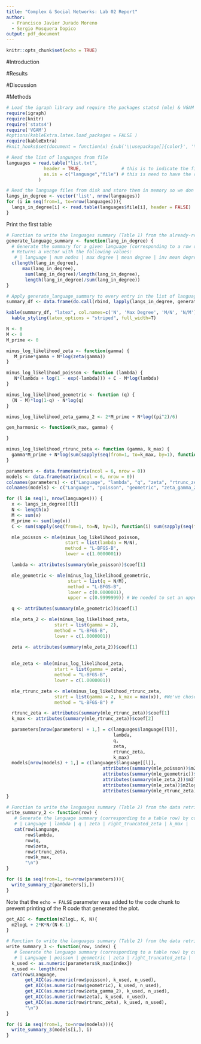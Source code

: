 ```yaml
---
title: "Complex & Social Networks: Lab 02 Report"
author:
  - Francisco Javier Jurado Moreno
  - Sergio Mosquera Dopico
output: pdf_document
---
```


```r
knitr::opts_chunk$set(echo = TRUE)

```

#Introduction

#Results

#Discussion

#Methods

```r
# Load the igraph library and require the packages stats4 (mle) & VGAM (Riemman-zeta)
require(igraph)
require(knitr)
require('stats4')
require('VGAM')
#options(kableExtra.latex.load_packages = FALSE )
require(kableExtra)
#knit_hooks$set(document = function(x) {sub('\\usepackage[]{color}', '\\usepackage[]{xcolor}', x, fixed = TRUE)})
```

```r
# Read the list of languages from file
languages = read.table("list.txt",
              header = TRUE,               # this is to indicate the first line of the file contains the names of the columns instead of the real data
              as.is = c("language","file") # this is need to have the cells treated as real strings and not as categorial data.
            )

# Read the language files from disk and store them in memory so we don't have to do so multiple times
langs_in_degree <- vector('list', nrow(languages))
for (i in seq(from=1, to=nrow(languages))){
  langs_in_degree[i] <- read.table(languages$file[i], header = FALSE)
}
```

Print the first table

```r
# Function to write the languages summary (Table 1) from the already-read language data
generate_language_summary <- function(lang_in_degree) {
  # Generate the summary for a given language (corresponding to a row of table 1 minus the language's name)
  # Returns a vector with the following values:
   # | language | num nodes | max degree | mean degree | inv mean degree |
  c(length(lang_in_degree),
      max(lang_in_degree),
       sum(lang_in_degree)/length(lang_in_degree),
       length(lang_in_degree)/sum(lang_in_degree))
}
```

```r
# Apply generate_language_summary to every entry in the list of language in-degrees to generate the summary for every language. Use do.call to pass each summary to rbind as a parameter, that way the vectors are concatenated vertically. Column names need to be added afterwards
summary_df <- data.frame(do.call(rbind, lapply(langs_in_degree, generate_language_summary)), row.names=languages$language)

kable(summary_df, "latex", col.names=c('N', 'Max Degree', 'M/N', 'N/M'), booktabs=T, linesep='', align='c') %>%
  kable_styling(latex_options = "striped", full_width=T)
```

```r
N <- 0
M <- 0
M_prime <- 0

minus_log_likelihood_zeta <- function(gamma) {
   M_prime*gamma + N*log(zeta(gamma))
}

minus_log_likelihood_poisson <- function (lambda) {
   N*(lambda + log(1 - exp(-lambda))) + C - M*log(lambda)
}

minus_log_likelihood_geometric <- function (q) {
  (N - M)*log(1-q) - N*log(q)
}

minus_log_likelihood_zeta_gamma_2 <- 2*M_prime + N*log((pi^2)/6)

gen_harmonic <- function(k_max, gamma) {

}

minus_log_likelihood_rtrunc_zeta <- function (gamma, k_max) {
  gamma*M_prime + N*log(sum(sapply(seq(from=1, to=k_max, by=1), function(x) x^(-gamma))))
}
```

```r

parameters <- data.frame(matrix(ncol = 6, nrow = 0))
models <- data.frame(matrix(ncol = 6, nrow = 0))
colnames(parameters) <- c("Language", "lambda", "q", "zeta", "rtrunc_zeta", "k_max")
colnames(models) <- c("Language", "poisson", "geometric", "zeta_gamma_2", "zeta", "rtrunc_zeta")

for (l in seq(1, nrow(languages))) {
  x <- langs_in_degree[[l]]
  N <- length(x)
  M <- sum(x)
  M_prime <- sum(log(x))
  C <- sum(sapply(seq(from=1, to=N, by=1), function(i) sum(sapply(seq(from=1, to=x[i], by=1), function(j) log(j)))))

  mle_poisson <- mle(minus_log_likelihood_poisson,
                      start = list(lambda = M/N),
                      method = "L-BFGS-B",
                      lower = c(1.0000001))

  lambda <- attributes(summary(mle_poisson))$coef[1]

  mle_geometric <- mle(minus_log_likelihood_geometric,
                       start = list(q = N/M),
                       method = "L-BFGS-B",
                       lower = c(0.0000001),
                       upper = c(0.9999999)) # We needed to set an upper bound

  q <- attributes(summary(mle_geometric))$coef[1]

  mle_zeta_2 <- mle(minus_log_likelihood_zeta,
                  start = list(gamma = 2),
                  method = "L-BFGS-B",
                  lower = c(1.0000001))

  zeta <- attributes(summary(mle_zeta_2))$coef[1]
  
  
  mle_zeta <- mle(minus_log_likelihood_zeta,
                  start = list(gamma = zeta),
                  method = "L-BFGS-B",
                  lower = c(1.0000001))

  mle_rtrunc_zeta <- mle(minus_log_likelihood_rtrunc_zeta,
                  start = list(gamma = 2, k_max = max(x)), #We've chosen the largest k
                  method = "L-BFGS-B") #

  rtrunc_zeta <- attributes(summary(mle_rtrunc_zeta))$coef[1]
  k_max <- attributes(summary(mle_rtrunc_zeta))$coef[2]

  parameters[nrow(parameters) + 1,] = c(languages$language[[l]],
                                        lambda,
                                        q,
                                        zeta,
                                        rtrunc_zeta,
                                        k_max)
  models[nrow(models) + 1,] = c(languages$language[[l]],
                                    attributes(summary(mle_poisson))$m2logL,
                                    attributes(summary(mle_geometric))$m2logL,
                                    attributes(summary(mle_zeta_2))$m2logL,
                                    attributes(summary(mle_zeta))$m2logL,
                                    attributes(summary(mle_rtrunc_zeta))$m2logL)
}
```

```r
# Function to write the languages summary (Table 2) from the data retrieved in previous chunk
write_summary_2 <- function(row) {
   # Generate the language summary (corresponding to a table row) by concatenating the following fields (Language name must be accessed)
   # | Language | lambda | q | zeta | right_truncated_zeta | k_max |
   cat(row$Language,
       row$lambda,
       row$q,
       row$zeta,
       row$rtrunc_zeta,
       row$k_max,
       "\n")
}
```

```r
for (i in seq(from=1, to=nrow(parameters))){
  write_summary_2(parameters[i,])
}
```

Note that the `echo = FALSE` parameter was added to the code chunk to prevent printing of the R code that generated the plot.

```r
get_AIC <- function(m2logL, K, N){
  m2logL + 2*K*N/(N-K-1)
}
```

```r
# Function to write the languages summary (Table 2) from the data retrieved in previous chunk
write_summary_3 <- function(row, index) {
   # Generate the language summary (corresponding to a table row) by concatenating the following fields (Language name must be accessed)
   # | Language | poisson | geometric | zeta | right_truncated_zeta |
  k_used <- as.numeric(parameters$k_max[index])
  n_used <- length(row)
  cat(row$Language,
       get_AIC(as.numeric(row$poisson), k_used, n_used),
       get_AIC(as.numeric(row$geometric), k_used, n_used),
       get_AIC(as.numeric(row$zeta_gamma_2), k_used, n_used),
       get_AIC(as.numeric(row$zeta), k_used, n_used),
       get_AIC(as.numeric(row$rtrunc_zeta), k_used, n_used),
       "\n")
}
```

```r
for (i in seq(from=1, to=nrow(models))){
  write_summary_3(models[i,], i)
}
```

